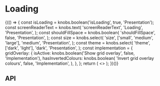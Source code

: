 
<Meta title="Components/Loading" component={Loading} />

# Loading

<Canvas>
  <Story name="Base component">
    {(() => {
      const isLoading = knobs.boolean('isLoading', true, 'Presentation');
      const screenReaderText = knobs.text(
        'screenReaderText',
        'Loading',
        'Presentation',
      );
      const shouldFillSpace = knobs.boolean(
        'shouldFillSpace',
        false,
        'Presentation',
      );
      const size = knobs.select(
        'size',
        ['small', 'medium', 'large'],
        'medium',
        'Presentation',
      );
      const theme = knobs.select(
        'theme',
        ['dark', 'light'],
        'dark',
        'Presentation',
      );
      const implementation = {
        gridOverlay: {
          isActive: knobs.boolean('Show grid overlay', false, 'Implementation'),
          hasInvertedColours: knobs.boolean(
            'Invert grid overlay colours',
            false,
            'Implementation',
          ),
        },
      };
      return (
        <>
          <Loading
            isLoading={isLoading}
            screenReaderText={screenReaderText}
            shouldFillSpace={shouldFillSpace}
            size={size}
            theme={theme}
          />
          <StorybookGridOverlay
            isActive={implementation.gridOverlay.isActive}
            hasInvertedColours={implementation.gridOverlay.hasInvertedColours}
          />
        </>
      );
    })()}
  </Story>
</Canvas>

## API

<ArgsTable of={Loading} />
